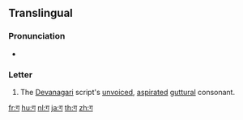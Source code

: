 {{also|ग़|ਗ}}
{{Devanagari character info|hex=917|name=DEVANAGARI LETTER GA|image=[[File:Deva-ग-order.gif|100px]]}}
==Translingual==

===Pronunciation===
* {{IPA|/ɡə/|lang=mul}}

===Letter===
{{mul-deva|ga}}

# The [[Devanagari]] script's [[unvoiced]], [[aspirated]] [[guttural]] consonant.

[[fr:ग]]
[[hu:ग]]
[[nl:ग]]
[[ja:ग]]
[[th:ग]]
[[zh:ग]]
